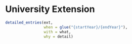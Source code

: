 \faIcon{hands-helping} University Extension
==================================



```r
detailed_entries(ext, 
                 when = glue("{startYear}/{endYear}"),
                 with = what,
                 why = detail)

```


